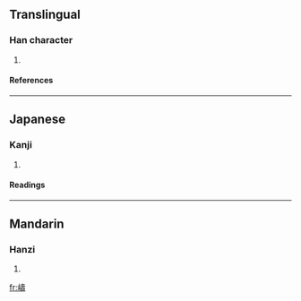 ==Translingual==
===Han character===
{{Han char|rn=46|rad=山|as=14|sn=17|four=|canj=山土弓戈 (UGNI)}}
# {{defn|Han|sort=山14}}
====References====
{{Han ref|kx=0321.130|dkj=08549|dj=0621.190|hdz=10802.050|uh=5DB9|ud=23993}}
----
==Japanese==
===Kanji===
{{ja-kanji|grade=|rs=山14}}
# {{defn|Japanese}} 
====Readings====
{{ja-readings|on=[[とう]] (tō)|kun=[[しま]] (shima)}}
----
==Mandarin==
===Hanzi===
{{cmn-hanzi|pin=[[dǎo]] ([[dao3]])|wg=tao<sup>3</sup>}}
# {{defn|Mandarin}}

[[fr:嶹]]